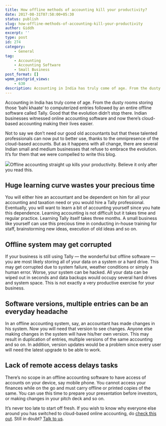 ```yaml
---
title: How offline methods of accounting kill your productivity?
date: 2017-08-31T07:58:00+05:30
status: publish
slug: how-offline-methods-of-accounting-kill-your-productivity
author: Giddh
excerpt: ''
type: post
id: 274
category:
    - General
tag:
    - Accounting
    - Accounting Software
    - Small Business
post_format: []
wpmm_postgrid_views:
    - 630
description: Accounting in India has truly come of age. From the dusty rooms storing those ‘bahi khaate’ to computerized entries followed by an entire offline software 
---
```

Accounting in India has truly come of age. From the dusty rooms storing those ‘bahi khaate’ to computerized entries followed by an entire offline software called Tally. Good that the evolution didn’t stop there. Indian businesses witnessed online accounting software and now there’s cloud-based accounting making their lives easier.

Not to say we don’t need our good old accountants but that these talented professionals can now put to better use, thanks to the omnipresence of the cloud-based accounts. But as it happens with all change, there are several Indian small and medium businesses that refuse to embrace the evolution. It’s for them that we were compelled to write this blog.

<img class="wp-block-image size-large" src = "https://miro.medium.com/max/2112/1*6xEjn4obKVsjXr6V3dLBgw.jpeg" />Offline accounting straight up kills your productivity. Believe it only after you read this.

Huge learning curve wastes your precious time
---------------------------------------------

You will either hire an accountant and be dependent on him for all your accounting and taxation need or you would hire a Tally professional. Eventually, you will want to learn a bit of accounting yourself since you hate this dependence. Learning accounting is not difficult but it takes time and regular practice. Learning Tally itself takes three months. A small business like yourself can use this precious time in conducting in-house training for staff, brainstorming new ideas, execution of old ideas and so on.

Offline system may get corrupted
--------------------------------

If your business is still using Tally — the wonderful but offline software — you are most likely storing all of your data on a system or a hard drive. This may get corrupted due to system failure, weather conditions or simply a human error. Worse, your system can be hacked. All your data can be wiped out in seconds and data backups would occupy several hard drives and system space. This is not exactly a very productive exercise for your business.

Software versions, multiple entries can be an everyday headache
---------------------------------------------------------------

In an offline accounting system, say, an accountant has made changes in his system. Now you will need that version to see changes. Anyone else making changes in the system will have his/her own version. This may result in duplication of entries, multiple versions of the same accounting and so on. In addition, version updates would be a problem since every user will need the latest upgrade to be able to work.

Lack of remote access delays tasks
----------------------------------

There’s no scope in an offline accounting software to have access of accounts on your device, say mobile phone. You cannot access your finances while on the go and must carry offline or printed copies of the same. You can use this time to prepare your presentation before investors, or making changes in your pitch deck and so on.

It’s never too late to start off fresh. If you wish to know why everyone else around you has switched to cloud-based online accounting, do [check this out](https://giddh.com/blog/why-every-business-is-after-cloud-based-accounting-and-you-should-be-too-835e8e40a08f). Still in doubt? [Talk to us](https://giddh.com/).